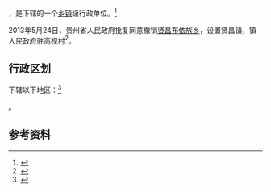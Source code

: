 {{中国乡级行政区|52/26/35/202/000}}

'''{{PAGENAMEBASE}}'''，是{{PRC admin/fullname|52/26/35/202/000|3}}下辖的一个[[乡镇|乡镇]]级行政单位。<ref>{{PRC admin/ref sgc|{{PRC admin/parent|52/26/35/202/000}}}}</ref>

2013年5月24日，贵州省人民政府批复同意撤销[[贤昌布依族乡|贤昌布依族乡]]，设置贤昌镇，镇人民政府驻高枧村<ref>{{Cite web |url=http://www.gzgov.gov.cn/xxgk/jbxxgk/fgwj/zfwj/qfh/201507/t20150703_298110.html |title=省人民政府关于同意麻江县碧波乡龙山乡贤昌布依族乡撤乡设镇的批复（黔府函〔2013〕120号） |access-date=2017-09-06 |archive-date=2017-09-07 |archive-url=https://web.archive.org/web/20170907034332/http://www.gzgov.gov.cn/xxgk/jbxxgk/fgwj/zfwj/qfh/201507/t20150703_298110.html |dead-url=no }}</ref>。

== 行政区划 ==

{{PAGENAMEBASE}}下辖以下地区：<ref>{{PRC admin/ref sgc|52/26/35/202/000}}</ref>

{{PRC admin/children|52/26/35/202/000}}。

== 参考资料 ==

{{reflist}}

{{行政区划小作品}}
{{PRC admin/navcat|52/26/35/202/000}}